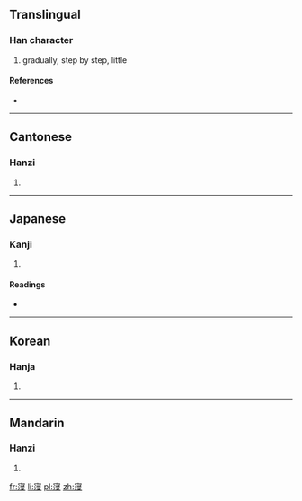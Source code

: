 ==Translingual==

===Han character===
{{Han char|rn=40|rad=宀|as=10|sn=13|four=3014<sub>7</sub>|canj=十水尸水 (JESE)}}

# gradually, step by step, little

====References====
* {{Han ref|kx=0289.230|dkj=07253|hdz=20946.080|uh=5BD6|ud=23510|bh=DD48|bd=56648}}

----

==Cantonese==

===Hanzi===
{{yue-hanzi|jyut=|y=jam3}}

# {{defn|lang=yue|sort=宀10}}

----

==Japanese==

===Kanji===
{{ja-kanji|grade=|rs=宀10}}

# {{defn|lang=ja|sort=宀10}}

====Readings====
* {{ja-readings|on=[[しん]] (shin)|kun=[[ひたす]] (hitasu), [[そそぐ]] (sosogu), [[つむ]] (tsumu), [[つもる]] (tsumoru)}}

----

==Korean==

===Hanja===
{{ko-hanja|hangeul=침|rv=chim|mr=ch'im}}

# {{defn|lang=ko|sort=宀10}}

----

==Mandarin==

===Hanzi===
{{cmn-hanzi|pin=[[nìng]] ([[ning4]]), [[qìn]] ([[qin4]]),[[jìn]] ([[jin4]])|wg=ning<sup>4</sup>, ch'in<sup>4</sup>}}

# {{defn|lang=cmn|sort=宀10}}

[[fr:寖]]
[[li:寖]]
[[pl:寖]]
[[zh:寖]]